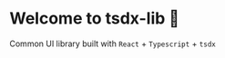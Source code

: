 <!-- DO NOT REMOVE -->
<!-- import { Meta } from '@storybook/addon-docs/blocks'; -->

<Meta title="Welcome" />

# Welcome to tsdx-lib 🤲

Common UI library built with `React` + `Typescript` + `tsdx`
